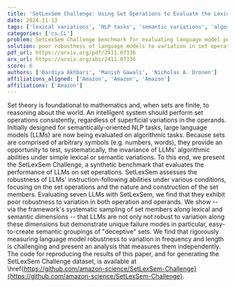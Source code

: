 ```yaml
---
title: 'SetLexSem Challenge: Using Set Operations to Evaluate the Lexical and Semantic Robustness of Language Models'
date: 2024-11-13
tags: ['lexical variations', 'NLP tasks', 'semantic variations', 'algorithmic tasks', 'instruction-following abilities', 'set operations', 'set theory', 'robustness evaluation', 'synthetic benchmark', 'language models']
categories: ['cs.CL']
problem: SetLexSem Challenge benchmark for evaluating language model performance
solution: poor robustness of language models to variation in set operations and operands
pdf_url: https://arxiv.org/pdf/2411.07336
arx_url: https://arxiv.org/abs/2411.07336
score: 6
authors: ['Bardiya Akhbari', 'Manish Gawali', 'Nicholas A. Dronen']
affiliations_aligned: ['Amazon', 'Amazon', 'Amazon']
affiliations: ['Amazon']
---
```



Set theory is foundational to mathematics and, when sets are finite, to reasoning about the world. An intelligent system should perform set operations consistently, regardless of superficial variations in the operands. Initially designed for semantically-oriented NLP tasks, large language models (LLMs) are now being evaluated on algorithmic tasks. Because sets are comprised of arbitrary symbols (e.g. numbers, words), they provide an opportunity to test, systematically, the invariance of LLMs' algorithmic abilities under simple lexical or semantic variations. To this end, we present the SetLexSem Challenge, a synthetic benchmark that evaluates the performance of LLMs on set operations. SetLexSem assesses the robustness of LLMs' instruction-following abilities under various conditions, focusing on the set operations and the nature and construction of the set members. Evaluating seven LLMs with SetLexSem, we find that they exhibit poor robustness to variation in both operation and operands. We show -- via the framework's systematic sampling of set members along lexical and semantic dimensions -- that LLMs are not only not robust to variation along these dimensions but demonstrate unique failure modes in particular, easy-to-create semantic groupings of "deceptive" sets. We find that rigorously measuring language model robustness to variation in frequency and length is challenging and present an analysis that measures them independently. The code for reproducing the results of this paper, and for generating the SetLexSem Challenge dataset, is available at \href{https://github.com/amazon-science/SetLexSem-Challenge}{https://github.com/amazon-science/SetLexSem-Challenge}.
